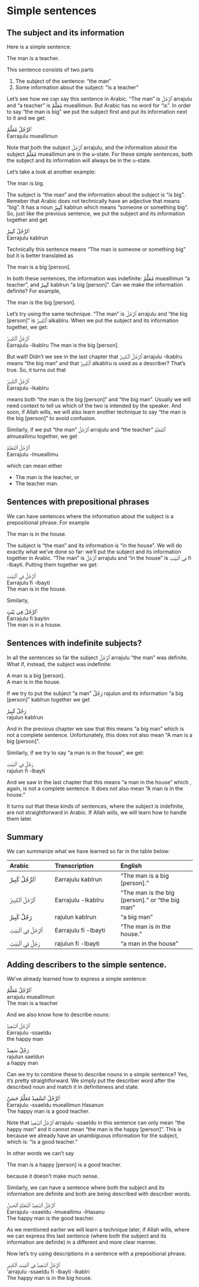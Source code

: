# Simple sentences

## The subject and its information

Here is a simple sentence:

The man is a teacher.

This sentence consists of two parts

1. The subject of the sentence: "the man"
2. Some information about the subject: "is a teacher"

Let's see how we can say this sentence in Arabic. "The man" is [ٱَلرَّجُلُ]{.ar} [arrajulu]{.trn} and "a teacher" is [مُعَلِّمٌ]{.ar} [mueallimun]{.trn}. But Arabic has no word for "is". In order to say "the man is big" we put the subject first and put its information next to it and we get:

[ٱَلرَّجُلُ مُعَلِّمٌ]{.ar}  
[Earrajulu mueallimun]{.trn}

Note that both the subject 
[ٱَلرَّجُلُ]{.ar} [arrajulu]{.trn}, and the information about the subject 
[مُعَلِّمٌ]{.ar} [mueallimun]{.trn}
are in the u-state. For these simple sentences, both the subject and its information will always be in the u-state.

Let's take a look at another example:

The man is big.

The subject is "the man" and the information about the subject is "is big". Remeber that Arabic does not technically have an adjective that means "big". It has a noun [كَبِيرٌ]{.ar} [kabIrun]{.trn} which means "someone or something big". So, just like the previous sentence, we put the subject and its information together and get


[ٱَلرَّجُلُ كَبِيرٌ]{.ar}  
[Earrajulu kabIrun]{.trn}

Technically this sentence means "The man is someone or something big" but it is better translated as

The man is a big [person].

In both these sentences, the information was indefinite: [مُعَلِّمٌ]{.ar} [mueallimun]{.trn} "a teacher", and [كَبِيرٌ]{.ar} [kabIrun]{.trn} "a big [person]". Can we make the information definite? For example,

The man is the big [person].

Let's try using the same technique. "The man" is [ٱَلرَّجُلُ]{.ar} [arrajulu]{.trn} and "the big [person]" is [ٱَلْكَبِيرُ]{.ar} [alkabIru]{.trn}. When we put the subject and its information together, we get:


[ٱَلرَّجُلُ ٱلْكَبِيرُ]{.ar}  
[Earrajulu -lkabIru]{.trn}
The man is the big [person].

But wait! Didn't we see in the last chapter that [ٱَلرَّجُلُ ٱلْكَبِيرُ]{.ar} [arrajulu -lkabIru]{.trn} means "the big man" and that [ٱَلْكَبِيرُ]{.ar} [alkabIru]{.trn} is used as a describer? That's true. So, it turns out that

[ٱَلرَّجُلُ ٱلْكَبِيرُ]{.ar}  
[Earrajulu -lkabIru]{.trn}

means both "the man is the big [person]" and "the big man". Usually we will need context to tell us which of the two is intended by the speaker. And soon, if Allah wills, we will also learn another technique to say "the man is the big [person]" to avoid confusion.

Similarly, if we put "the man" [ٱَلرَّجُلُ]{.ar} [arrajulu]{.trn} and "the teacher" [ٱَلْمُعَلِّمُ]{.ar} [almueallimu]{.trn} together, we get


[ٱَلرَّجُلُ ٱلْمُعَلِّمٌ]{.ar}  
[Earrajulu -lmueallimu]{.trn}

which can mean either

+ The man is the teacher, or
+ The teacher man.

## Sentences with prepositional phrases

We can have sentences where the information about the subject is a prepositional phrase. For example

The man is in the house.

The subject is "the man" and its information is "in the house". We will do exactly what we've done so far: we'll put the subject and its information together in Arabic. "The man" is [ٱَلرَّجُلُ]{.ar} [arrajulu]{.trn} and "in the house" is [فِي ٱلْبَيْتِ]{.ar} [fi -lbayti]{.trn}. Putting them together we get:

[ٱَلرَّجُلُ فِي ٱلْبَيْتِ]{.ar}  
[Earrajulu fi -lbayti]{.trn}  
The man is in the house.

Similarly,

[ٱَلرَّجُلُ فِي بَيْتٍ]{.ar}  
[Earrajulu fi baytin]{.trn}  
The man is in a house.

## Sentences with indefinite subjects?

In all the sentences so far the subject [ٱَلرَّجُلُ]{.ar} [arrajulu]{.trn} "the man" was definite. What if, instead, the subject was indefinite:

A man is a big [person].  
A man is in the house.

If we try to put the subject "a man" [رَجُلٌ]{.ar} [rajulun]{.trn} and its information "a big [person]" []{.ar} [kabIrun]{.trn} together we get

[رَجُلٌ كَبِيرٌ]{.ar}  
[rajulun kabIrun]{.trn}  

And in the previous chapter we saw that this means "a big man" which is not a complete sentence. Unfortunately, this does not also mean "A man is a big [person]".

Similarly, if we try to say "a man is in the house", we get:

[رَجُلٌ فِي ٱلْبَيْتِ]{.ar}  
[rajulun fi -lbayti]{.trn}  

And we saw in the last chapter that this means "a man in the house" which , again, is not a complete sentence. It does not also mean "A man is in the house."

It turns out that these kinds of sentences, where the subject is indefinite, are not straightforward in Arabic. If Allah wills, we will learn how to handle them later.

## Summary

We can summarize what we have learned so far in the table below:

Arabic   |Transcription|English
:--------|:------------|:--------------
[ٱَلرَّجُلُ كَبِيرٌ]{.ar}| [Earrajulu kabIrun]{.trn}| "The man is a big [person]."
[ٱَلرَّجُلُ ٱلْكَبِيرُ]{.ar}| [Earrajulu -lkabIru]{.trn}| "The man is the big [person]." or "the big man"
[رَجُلٌ كَبِيرٌ]{.ar}| [rajulun kabIrun]{.trn}| "a big man"
[ٱَلرَّجُلُ فِي ٱلْبَيْتِ]{.ar}| [Earrajulu fi -lbayti]{.trn}| "The man is in the house."
[رَجُلٌ فِي ٱلْبَيْتِ]{.ar}| [rajulun fi -lbayti]{.trn}| "a man in the house"

## Adding describers to the simple sentence.

We've already learned how to express a simple sentence:

[ٱَلرَّجُلُ مُعَلِّمٌ]{.ar}  
[arrajulu mueallimun]{.trn}  
The man is a teacher

And we also know how to describe nouns:

[ٱَلرَّجُلُ ٱلسَّعِيدُ]{.ar}  
[Earrajulu -ssaeIdu]{.trn}  
the happy man

[رَجُلٌ سَعِيدٌ]{.ar}  
[rajulun saeIdun]{.trn}  
a happy man

Can we try to combine these to describe nouns in a simple sentence? Yes, it's pretty straightforward. We simply put the describer word after the described noun and match it in definiteness and state.

[ٱَلرَّجُلُ ٱلسَّعِيدُ مُعَلِّمٌ حَسَنٌ]{.ar}  
[Earrajulu -ssaeIdu mueallimun Hasanun]{.trn}  
The happy man is a good teacher.

Note that [ٱَلرَّجُلُ ٱلسَّعِيدُ]{.ar} [arrajulu -ssaeIdu]{.trn} in this sentence can only mean "the happy man" and it cannot mean "the man is the happy [person]". This is because we already have an unambiguous information for the subject, which is: "is a good teacher."

In other words we can't say

The man is a happy [person] is a good teacher.

because it doesn't make much sense.

Similarly, we can have a sentence where both the subject and its information are definite and both are being described with describer words.

[ٱَلرَّجُلُ ٱلسَّعِيدُ ٱلْمُعَلِّمُ ٱلْحَسَنُ]{.ar}  
[Earrajulu -ssaeIdu -lmueallimu -lHasanu]{.trn}  
The happy man is the good teacher.

As we mentioned earlier we will learn a technique later, if Allah wills, where we can express this last sentence (where both the subject and its information are definite) in a different and more clear manner.

Now let's try using descriptions in a sentence with a prepositional phrase.

[ٱَلرَّجُلُ ٱلسَّعِيدُ فِي ٱلْبَيْتِ ٱلْكَبِيرِ]{.ar}  
['arrajulu -ssaeIdu fi -lbayti -lkabIri]{.trn}  
The happy man is in the big house.

